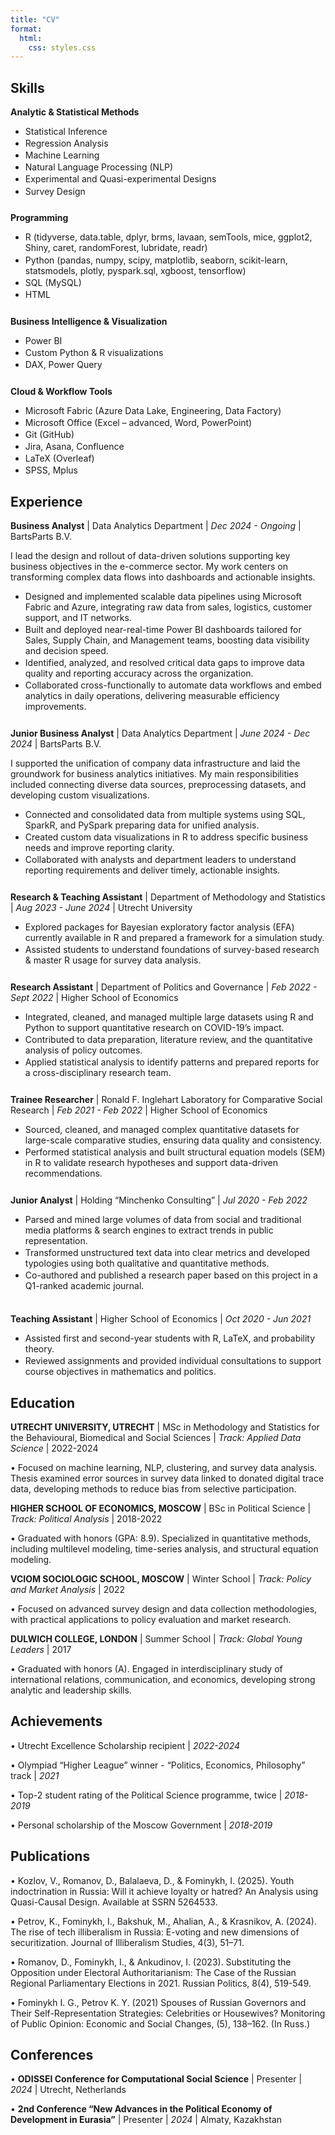 ```yaml
---
title: "CV"
format:
  html:
    css: styles.css
---
```


## Skills

**Analytic & Statistical Methods**

<ul style="margin-top:0em; margin-bottom:0em;">
  <li style="margin-bottom:0.15em;">Statistical Inference</li>
  <li style="margin-bottom:0.15em;">Regression Analysis</li>
  <li style="margin-bottom:0.15em;">Machine Learning</li>
  <li style="margin-bottom:0.15em;">Natural Language Processing (NLP)</li>
  <li style="margin-bottom:0.15em;">Experimental and Quasi-experimental Designs</li>
  <li style="margin-bottom:0.15em;">Survey Design</li>
</ul>

<div style="height:0.7em;"></div>

**Programming**

<ul style="margin-top:0em; margin-bottom:0em;">
  <li style="margin-bottom:0.15em;">R (tidyverse, data.table, dplyr, brms, lavaan, semTools, mice, ggplot2, Shiny, caret, randomForest, lubridate, readr)</li>
  <li style="margin-bottom:0.15em;">Python (pandas, numpy, scipy, matplotlib, seaborn, scikit-learn, statsmodels, plotly, pyspark.sql, xgboost, tensorflow)</li>
  <li style="margin-bottom:0.15em;">SQL (MySQL)</li>
  <li style="margin-bottom:0.15em;">HTML</li>
</ul>

<div style="height:0.7em;"></div>

**Business Intelligence & Visualization**

<ul style="margin-top:0em; margin-bottom:0em;">
  <li style="margin-bottom:0.15em;">Power BI</li>
  <li style="margin-bottom:0.15em;">Custom Python & R visualizations</li>
  <li style="margin-bottom:0.15em;">DAX, Power Query</li>
</ul>

<div style="height:0.7em;"></div>

**Cloud & Workflow Tools**

<ul style="margin-top:0em; margin-bottom:0em;">
  <li style="margin-bottom:0.15em;">Microsoft Fabric (Azure Data Lake, Engineering, Data Factory)</li>
  <li style="margin-bottom:0.15em;">Microsoft Office (Excel – advanced, Word, PowerPoint)</li>
  <li style="margin-bottom:0.15em;">Git (GitHub)</li>
  <li style="margin-bottom:0.15em;">Jira, Asana, Confluence</li>
  <li style="margin-bottom:0.15em;">LaTeX (Overleaf)</li>
  <li style="margin-bottom:0.15em;">SPSS, Mplus</li>
</ul>

## Experience

**Business Analyst** \| Data Analytics Department \| *Dec 2024 - Ongoing* \| BartsParts B.V.

I lead the design and rollout of data-driven solutions supporting key business objectives in the e-commerce sector. My work centers on transforming complex data flows into dashboards and actionable insights.

<ul style="margin-top:0em; margin-bottom:0em;"> 
  <li style="margin-bottom:0.15em;"> Designed and implemented scalable data pipelines using Microsoft Fabric and Azure, integrating raw data from sales, logistics, customer support, and IT networks.</li> 
  <li style="margin-bottom:0.15em;"> Built and deployed near-real-time Power BI dashboards tailored for Sales, Supply Chain, and Management teams, boosting data visibility and decision speed.</li> 
  <li style="margin-bottom:0.15em;">Identified, analyzed, and resolved critical data gaps to improve data quality and reporting accuracy across the organization.</li> 
  <li style="margin-bottom:0.15em;">Collaborated cross-functionally to automate data workflows and embed analytics in daily operations, delivering measurable efficiency improvements.</li> 
</ul>

<div style="height:0.7em;"></div>

**Junior Business Analyst** \| Data Analytics Department \| *June 2024 - Dec 2024* \| BartsParts B.V.

I supported the unification of company data infrastructure and laid the groundwork for business analytics initiatives. My main responsibilities included connecting diverse data sources, preprocessing datasets, and developing custom visualizations.

<ul style="margin-top:0em; margin-bottom:0em;"> 
  <li style="margin-bottom:0.15em;">Connected and consolidated data from multiple systems using SQL, SparkR, and PySpark preparing data for unified analysis.</li> 
  <li style="margin-bottom:0.15em;">Created custom data visualizations in R to address specific business needs and improve reporting clarity.</li> 
  <li style="margin-bottom:0.15em;">Collaborated with analysts and department leaders to understand reporting requirements and deliver timely, actionable insights.</li> 
</ul>
  
<div style="height:0.7em;"></div>

**Research & Teaching Assistant** \| Department of Methodology and Statistics \| *Aug 2023 - June 2024* \| Utrecht University

<ul style="margin-top:0em; margin-bottom:0em;"> 
  <li style="margin-bottom:0.15em;">Explored packages for Bayesian exploratory factor analysis (EFA) currently available in R and prepared a framework for a simulation study.</li> 
  <li style="margin-bottom:0.15em;">Assisted students to understand foundations of survey-based research & master R usage for survey data analysis.</li> 
</ul>

<div style="height:0.7em;"></div>

**Research Assistant** \| Department of Politics and Governance \| *Feb 2022 - Sept 2022* \| Higher School of Economics

<ul style="margin-top:0em; margin-bottom:0em;"> 
  <li style="margin-bottom:0.15em;">Integrated, cleaned, and managed multiple large datasets using R and Python to support quantitative research on COVID-19’s impact. </li> 
  <li style="margin-bottom:0.15em;">Contributed to data preparation, literature review, and the quantitative analysis of policy outcomes. </li> 
  <li style="margin-bottom:0.15em;">Applied statistical analysis to identify patterns and prepared reports for a cross-disciplinary research team. </li> 
</ul>


<div style="height:0.7em;"></div>

**Trainee Researcher** \| Ronald F. Inglehart Laboratory for Comparative Social Research \| *Feb 2021 - Feb 2022* \| Higher School of Economics

<ul style="margin-top:0em; margin-bottom:0em;"> 
  <li style="margin-bottom:0.15em;">Sourced, cleaned, and managed complex quantitative datasets for large-scale comparative studies, ensuring data quality and consistency. </li> 
  <li style="margin-bottom:0.15em;">Performed statistical analysis and built structural equation models (SEM) in R to validate research hypotheses and support data-driven recommendations. </li> 
</ul>

<div style="height:0.7em;"></div>

**Junior Analyst** \| Holding "Minchenko Consulting" \| *Jul 2020 - Feb 2022* 

<ul style="margin-top:0em; margin-bottom:0em;"> 
  <li style="margin-bottom:0.15em;">Parsed and mined large volumes of data from social and traditional media platforms & search engines to extract trends in public representation. </li> 
  <li style="margin-bottom:0.15em;">Transformed unstructured text data into clear metrics and developed typologies using both qualitative and quantitative methods. </li> 
  <li style="margin-bottom:0.15em;">Co-authored and published a research paper based on this project in a Q1-ranked academic journal.</li> </ul> <div style="height:0.7em;"></div>
</ul>

<div style="height:0.7em;"></div>

**Teaching Assistant** \| Higher School of Economics \| *Oct 2020 - Jun 2021*

<ul style="margin-top:0em; margin-bottom:0em;"> 
  <li style="margin-bottom:0.15em;">Assisted first and second-year students with R, LaTeX, and probability theory. </li> 
  <li style="margin-bottom:0.15em;">Reviewed assignments and provided individual consultations to support course objectives in mathematics and politics.</li> 
</ul>


## Education

**UTRECHT UNIVERSITY, UTRECHT** \| MSc in Methodology and Statistics for the Behavioural, Biomedical and Social Sciences \| *Track: Applied Data Science* \| 2022-2024

• Focused on machine learning, NLP, clustering, and survey data analysis. Thesis examined error sources in survey data linked to donated digital trace data, developing methods to reduce bias from selective participation.

**HIGHER SCHOOL OF ECONOMICS, MOSCOW** \| BSc in Political Science \| *Track: Political Analysis* \| 2018-2022

• Graduated with honors (GPA: 8.9). Specialized in quantitative methods, including multilevel modeling, time-series analysis, and structural equation modeling.

**VCIOM SOCIOLOGIC SCHOOL, MOSCOW** \| Winter School \| *Track: Policy and Market Analysis* \| 2022

• Focused on advanced survey design and data collection methodologies, with practical applications to policy evaluation and market research.

**DULWICH COLLEGE, LONDON** \| Summer School \| *Track: Global Young Leaders* \| 2017

• Graduated with honors (A). Engaged in interdisciplinary study of international relations, communication, and economics, developing strong analytic and leadership skills.

## Achievements

• Utrecht Excellence Scholarship recipient \| *2022-2024*

• Olympiad "Higher League" winner - "Politics, Economics, Philosophy" track \| *2021*

• Top-2 student rating of the Political Science programme, twice \| *2018-2019*

• Personal scholarship of the Moscow Government \| *2018-2019*

## Publications

• Kozlov, V., Romanov, D., Balalaeva, D., & Fominykh, I. (2025). Youth indoctrination in Russia: Will it achieve loyalty or hatred? An Analysis using Quasi-Causal Design. Available at SSRN 5264533.

• Petrov, K., Fominykh, I., Bakshuk, M., Ahalian, A., & Krasnikov, A. (2024). The rise of tech illiberalism in Russia: E-voting and new dimensions of securitization. Journal of Illiberalism Studies, 4(3), 51–71. 

• Romanov, D., Fominykh, I., & Ankudinov, I. (2023). Substituting the Opposition under Electoral Authoritarianism: The Case of the Russian Regional Parliamentary Elections in 2021. Russian Politics, 8(4), 519-549.

• Fominykh I. G., Petrov K. Y. (2021) Spouses of Russian Governors and Their Self-Representation Strategies: Celebrities or Housewives? Monitoring of Public Opinion: Economic and Social Changes, (5), 138--162. (In Russ.)

## Conferences

• **ODISSEI Conference for Computational Social Science** \| Presenter \| *2024* \| Utrecht, Netherlands

• **2nd Conference "New Advances in the Political Economy of Development in Eurasia"** \| Presenter \| *2024* \| Almaty, Kazakhstan
